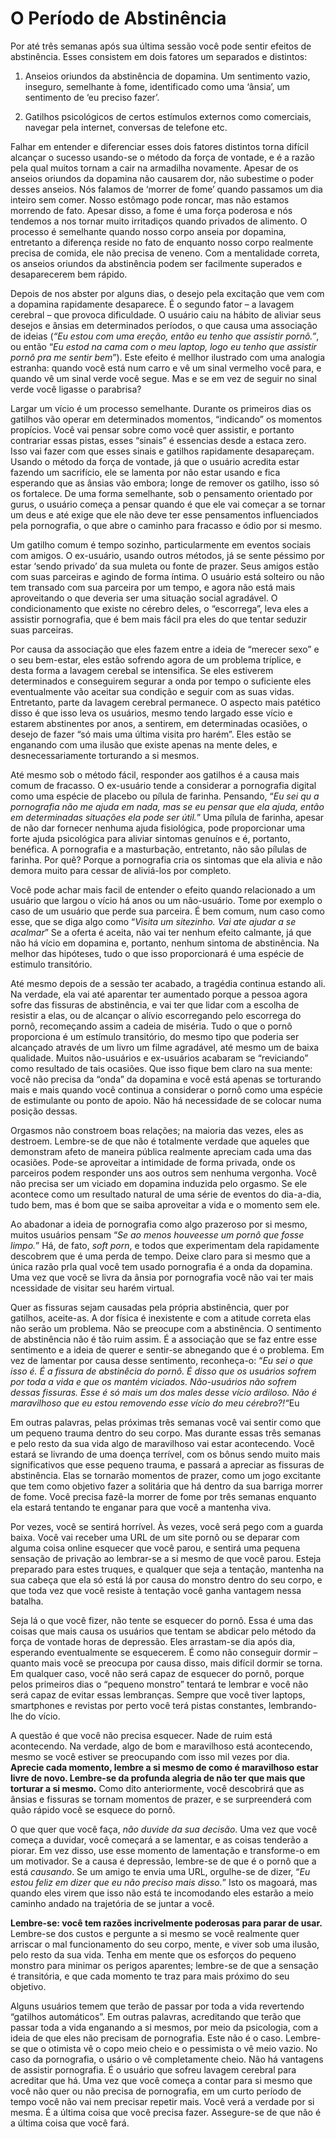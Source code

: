 # O Período de Abstinência

Por até três semanas após sua última sessão você pode sentir efeitos de abstinência. Esses consistem em dois fatores um separados e distintos:

1.  Anseios oriundos da abstinência de dopamina. Um sentimento vazio, inseguro, semelhante à fome, identificado como uma 'ânsia', um sentimento de 'eu preciso fazer'.

2.  Gatilhos psicológicos de certos estímulos externos como comerciais, navegar pela internet, conversas de telefone etc.

Falhar em entender e diferenciar esses dois fatores distintos torna difícil alcançar o sucesso usando-se o método da força de vontade, e é a razão pela qual muitos tornam a cair na armadilha novamente. Apesar de os anseios oriundos da dopamina não causarem dor, não subestime o poder desses anseios. Nós falamos de 'morrer de fome' quando passamos um dia inteiro sem comer. Nosso estômago pode roncar, mas não estamos morrendo de fato. Apesar disso, a fome é uma força poderosa e nós tendemos a nos tornar muito irritadiços quando privados de alimento. O processo é semelhante quando nosso corpo anseia por dopamina, entretanto a diferença reside no fato de enquanto nosso corpo realmente precisa de comida, ele não precisa de veneno. Com a mentalidade correta, os anseios oriundos da abstinência podem ser facilmente superados e desaparecerem bem rápido.

Depois de nos abster por alguns dias, o desejo pela excitação que vem com a dopamina rapidamente desaparece. É o segundo fator -- a lavagem cerebral -- que provoca dificuldade. O usuário caiu na hábito de aliviar seus desejos e ânsias em determinados períodos, o que causa uma associação de ideias (*"Eu estou com uma ereção, então eu tenho que assistir pornô."*, ou então "*Eu  estod na cama com o meu laptop, logo eu tenho que assistir pornô pra me sentir bem*"). Este efeito é mellhor ilustrado com uma analogia estranha: quando você está num carro e vê um sinal vermelho você para, e quando vê um sinal verde você segue. Mas e se em vez de seguir no sinal verde você ligasse o parabrisa?

Largar um vício é um processo semelhante. Durante os primeiros dias os gatilhos vão operar em determinados momentos, "indicando" os momentos propícios. Você vai pensar sobre como você quer assistir, e portanto contrariar essas pistas, esses "sinais" é essencias desde a estaca zero. Isso vai fazer com que esses sinais e gatilhos rapidamente desapareçam. Usando o método da força de vontade, já que o usuário acredita estar fazendo um sacrifício, ele se lamenta por não estar usando e fica esperando que as ânsias vão embora; longe de remover os gatilho, isso só os fortalece. De uma forma semelhante, sob o pensamento orientado por gurus, o usuário começa a pensar quando é que ele vai começar a se tornar um deus e até exige que ele não deve ter esse pensamentos influenciados pela pornografia, o que abre o caminho para fracasso e ódio por si mesmo.

Um gatilho comum é tempo sozinho, particularmente em eventos sociais com amigos. O ex-usuário, usando outros métodos, já se sente péssimo por estar 'sendo privado' da sua muleta ou fonte de prazer. Seus amigos estão com suas parceiras e agindo de forma íntima. O usuário está solteiro ou não tem transado com sua parceira por um tempo, e agora não está mais aproveitando o que deveria ser uma situação social agradável. O condicionamento que existe no cérebro deles, o "escorrega", leva eles a assistir pornografia, que é bem mais fácil pra eles do que tentar seduzir suas parceiras.

Por causa da associação que eles fazem entre a ideia de "merecer sexo" e o seu bem-estar, eles estão sofrendo agora de um problema tríplice, e desta forma a lavagem cerebal se intensifica. Se eles estiverem determinados e conseguirem segurar a onda por tempo o suficiente eles eventualmente vão aceitar sua condição e seguir com as suas vidas. Entretanto, parte da lavagem cerebral permanece. O aspecto mais patético disso é que isso leva os usuários, mesmo tendo largado esse vício e estarem abstinentes por anos, a sentirem, em determinadas ocasiões, o desejo de fazer "só mais uma última visita pro harém". Eles estão se enganando com uma ilusão que existe apenas na mente deles, e desnecessariamente torturando a si mesmos.

Até mesmo sob o método fácil, responder aos gatilhos é a causa mais comum de fracasso. O ex-usuário tende a considerar a pornografia digital como uma espécie de placebo ou pílula de farinha. Pensando, "*Eu sei qu a pornografia não me ajuda em nada, mas se eu pensar que ela ajuda, então em determinadas situações ela pode ser útil.*" Uma pílula de farinha, apesar de não dar fornecer nenhuma ajuda fisiológica, pode proporcionar uma forte ajuda psicológica para aliviar sintomas genuínos e é, portanto, benéfica. A pornografia e a masturbação, entretanto, não são pílulas de farinha. Por quê? Porque a pornografia cria os sintomas que ela alivia e não demora muito para cessar de aliviá-los por completo.

Você pode achar mais facil de entender o efeito quando relacionado a um usuário que largou o vício há anos ou um não-usuário. Tome por exemplo o caso de um usuário que perde sua parceira. É bem comum, num caso como esse, que se diga algo como "*Visita um sitezinho. Vai ate ajudar a se acalmar*" Se a oferta é aceita, não vai ter nenhum efeito calmante, já que não há vício em dopamina e, portanto, nenhum sintoma de abstinência. Na melhor das hipóteses, tudo o que isso proporcionará é uma espécie de estimulo transitório.

Até mesmo depois de a sessão ter acabado, a tragédia continua estando ali. Na verdade, ela vai até aparentar ter aumentado porque a pessoa agora sofre das fissuras de abstinência, e vai ter que lidar com a escolha de resistir a elas, ou de alcançar o alívio escorregando pelo escorrega do pornô, recomeçando assim a cadeia de miséria. Tudo o que o pornô proporciona é um estímulo transitório, do mesmo tipo que poderia ser alcançado através de um livro um filme agradável, até mesmo um de baixa qualidade. Muitos não-usuários e ex-usuários acabaram se "reviciando" como resultado de tais ocasiões. Que isso fique bem claro na sua mente: você não precisa da "onda" da dopamina e você está apenas se torturando mais e mais quando você continua a considerar o pornô como uma espécie de estimulante ou ponto de apoio. Não há necessidade de se colocar numa posição dessas.

Orgasmos não constroem boas relações; na maioria das vezes, eles as destroem. Lembre-se de que não é totalmente verdade que aqueles que demonstram afeto de maneira pública realmente apreciam cada uma das ocasiões. Pode-se aproveitar a intimidade de forma privada, onde os parceiros podem responder uns aos outros sem nenhuma vergonha. Você não precisa ser um viciado em dopamina induzida pelo orgasmo. Se ele acontece como um resultado natural de uma série de eventos do dia-a-dia, tudo bem, mas é bom que se saiba aproveitar a vida e o momento sem ele.

Ao abadonar a ideia de pornografia como algo prazeroso por si mesmo, muitos usuários pensam "*Se ao menos houveesse um pornô que fosse limpo.*" Há, de fato, *soft porn*, e todos que experimentam dela rapidamente descobrem que é uma perda de tempo. Deixe claro para si mesmo que a única razão prla qual você tem usado pornografia é a onda da dopamina. Uma vez que você se livra da ânsia por pornografia você não vai ter mais ncessidade de visitar seu harém virtual.

Quer as fissuras sejam causadas pela própria abstinência, quer por gatilhos, aceite-as. A dor física é inexistente e com a atitude correta elas não serão um problema. Não se preocupe com a abstinência. O sentimento de abstinência não é tão ruim assim. É a associação que se faz entre esse sentimento e a ideia de querer e sentir-se abnegando que é o problema. Em vez de lamentar por causa desse sentimento, reconheça-o: "*Eu sei o que isso é. É a fissura de abstinêcia do pornô. É disso que os usuários sofrem por toda a vida e que os mantém viciados. Não-usuários não sofrem dessas fissuras. Esse é só mais um dos males desse vício ardiloso. Não é maravilhoso que eu estou removendo esse vício do meu cérebro?!"*Eu

Em outras palavras, pelas próximas três semanas você vai sentir como que um pequeno trauma dentro do seu corpo. Mas durante essas três semanas e pelo resto da sua vida algo de maravilhoso vai estar acontecendo. Você estará se livrando de uma doença terrível, com os bônus sendo muito mais significativos que esse pequeno trauma, e passará a apreciar as fissuras de abstinência. Elas se tornarão momentos de prazer, como um jogo excitante que tem como objetivo fazer a solitária que há dentro da sua barriga morrer de fome. Você precisa fazê-la morrer de fome por três semanas enquanto ela estará tentando te enganar para que você a mantenha viva.

Por vezes, você se sentirá horrível. Às vezes, você será pego com a guarda baixa. Você vai receber uma URL de um site pornô ou se deparar com alguma coisa online esquecer que você parou, e sentirá uma pequena sensação de privação ao lembrar-se a si mesmo de que você parou. Esteja preparado para estes truques, e qualquer que seja a tentação, mantenha na sua cabeça que ela só está lá por causa do monstro dentro do seu corpo, e que toda vez que você resiste à tentação você ganha vantagem nessa batalha.

Seja lá o que você fizer, não tente se esquecer do pornô. Essa é uma das coisas que mais causa os usuários que tentam se abdicar pelo método da força de vontade horas de depressão. Eles arrastam-se dia após dia, esperando eventualmente se esquecerem. É como não conseguir dormir -- quanto mais você se preocupa por causa disso, mais difícil dormir se torna. Em qualquer caso, você não será capaz de esquecer do pornô, porque pelos primeiros dias o "pequeno monstro" tentará te lembrar e você não será capaz de evitar essas lembranças. Sempre que você tiver laptops, smartphones e revistas por perto você terá pistas constantes, lembrando-lhe do vício.  

A questão é que você não precisa esquecer. Nade de ruim está acontecendo. Na verdade, algo de bom e maravilhoso está acontecendo, mesmo se você estiver se preocupando com isso mil vezes por dia. **Aprecie cada momento, lembre a si mesmo de como é maravilhoso estar livre de novo. Lembre-se da profunda alegria de não ter que mais que torturar a si mesmo.** Como dito anteriormente, você descobrirá que as ânsias e fissuras se tornam momentos de prazer, e se surpreenderá com quão rápido você se esquece do pornô.

O que quer que você faça, *não duvide da sua decisão*. Uma vez que você começa a duvidar, você começará a se lamentar, e as coisas tenderão a piorar. Em vez disso, use esse momento de lamentação e transforme-o em um motivador. Se a causa é depressão, lembre-se de que é o pornô que a está *causando*. Se um amigo te envia uma URL, orgulhe-se de dizer, "*Eu estou feliz em dizer que eu não preciso mais disso.*" Isto os magoará, mas quando eles virem que isso não está te incomodando eles estarão a meio caminho andado na trajetória de se juntar a você.

**Lembre-se: você tem razões incrivelmente poderosas para parar de usar.** Lembre-se dos custos e pergunte a si mesmo se você realmente quer arriscar o mal funcionamento do seu corpo, mente, e viver sob uma ilusão, pelo resto da sua vida. Tenha em mente que os esforços do pequeno monstro para minimar os perigos aparentes; lembre-se de que a sensação é transitória, e que cada momento te traz para mais próximo do seu objetivo.


Alguns usuários temem que terão de passar por toda a vida revertendo "gatilhos automáticos". Em outras palavras, acreditando que terão que passar toda a vida enganando a si mesmos, por meio da psicologia, com a ideia de que eles não precisam de pornografia. Este não é o caso. Lembre-se que o otimista vê o copo meio cheio e o pessimista o vê meio vazio. No caso da pornografia, o usário o vê completamente cheio. Não há vantagens de assistir pornografia. É o usuário que sofreu lavagem cerebral para acreditar que há. Uma vez que você começa a contar para si mesmo que você não quer ou não precisa de pornografia, em um curto período de tempo você não vai nem precisar repetir mais. Você verá a verdade por si mesma. É a última coisa que você precisa fazer. Assegure-se de que não é a última coisa que você fará.